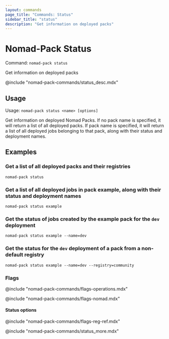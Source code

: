 ```yaml
---
layout: commands
page_title: "Commands: Status"
sidebar_title: "status"
description: "Get information on deployed packs"
---
```


# Nomad-Pack Status

Command: `nomad-pack status`

Get information on deployed packs

@include "nomad-pack-commands/status_desc.mdx"

## Usage

Usage: `nomad-pack status <name> [options]`

Get information on deployed Nomad Packs. If no pack name is specified, it
will return	a list of all deployed packs. If pack name is specified, it will
return a list of all deployed jobs belonging to that pack, along with their
status and deployment names.

## Examples

### Get a list of all deployed packs and their registries

```shell-session
nomad-pack status
```

### Get a list of all deployed jobs in pack example, along with their status and deployment names

```shell-session
nomad-pack status example
```

### Get the status of jobs created by the example pack for the `dev` deployment

```shell-session
nomad-pack status example --name=dev
```

### Get the status for the `dev` deployment of a pack from a non-default registry

```shell-session
nomad-pack status example --name=dev --registry=community
```

### Flags

@include "nomad-pack-commands/flags-operations.mdx"

@include "nomad-pack-commands/flags-nomad.mdx"

#### Status options

@include "nomad-pack-commands/flags-reg-ref.mdx"

@include "nomad-pack-commands/status_more.mdx"
